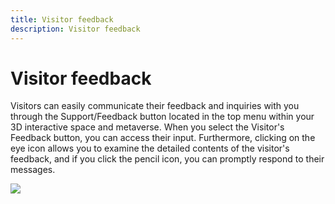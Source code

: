 ```yaml
---
title: Visitor feedback
description: Visitor feedback
---
```


# Visitor feedback

Visitors can easily communicate their feedback and inquiries with you through the Support/Feedback button located in the top menu within your 3D interactive space and metaverse. When you select the Visitor's Feedback button, you can access their input. Furthermore, clicking on the eye icon allows you to examine the detailed contents of the visitor's feedback, and if you click the pencil icon, you can promptly respond to their messages. 

![](/img/Marvaimages/Documentationsvisitorsfeedback.jpg)
